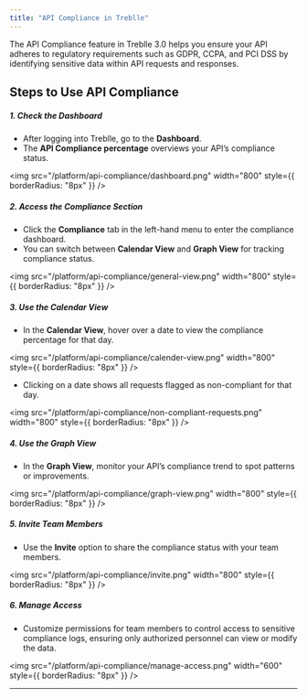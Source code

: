 ```yaml
---
title: "API Compliance in Treblle"
---
```


The API Compliance feature in Treblle 3.0 helps you ensure your API adheres to regulatory requirements such as GDPR, CCPA, and PCI DSS by identifying sensitive data within API requests and responses.

## Steps to Use API Compliance

##### 1. Check the Dashboard

- After logging into Treblle, go to the **Dashboard**.
- The **API Compliance percentage** overviews your API’s compliance status.

<img
  src="/platform/api-compliance/dashboard.png"
  width="800"
  style={{ borderRadius: "8px" }}
/>

##### 2. Access the Compliance Section

- Click the **Compliance** tab in the left-hand menu to enter the compliance dashboard.
- You can switch between **Calendar View** and **Graph View** for tracking compliance status.

<img
  src="/platform/api-compliance/general-view.png"
  width="800"
  style={{ borderRadius: "8px" }}
/>

##### 3. Use the Calendar View

- In the **Calendar View**, hover over a date to view the compliance percentage for that day.

<img
  src="/platform/api-compliance/calender-view.png"
  width="800"
  style={{ borderRadius: "8px" }}
/>

- Clicking on a date shows all requests flagged as non-compliant for that day.

<img
  src="/platform/api-compliance/non-compliant-requests.png"
  width="800"
  style={{ borderRadius: "8px" }}
/>

##### 4. Use the Graph View

- In the **Graph View**, monitor your API’s compliance trend to spot patterns or improvements.

<img
  src="/platform/api-compliance/graph-view.png"
  width="800"
  style={{ borderRadius: "8px" }}
/>

##### 5. Invite Team Members

- Use the **Invite** option to share the compliance status with your team members.

<img
  src="/platform/api-compliance/invite.png"
  width="800"
  style={{ borderRadius: "8px" }}
/>

##### 6. Manage Access

- Customize permissions for team members to control access to sensitive compliance logs, ensuring only authorized personnel can view or modify the data.

<img
  src="/platform/api-compliance/manage-access.png"
  width="600"
  style={{ borderRadius: "8px" }}
/>

---
